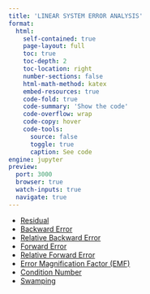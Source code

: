 ```yaml
---
title: 'LINEAR SYSTEM ERROR ANALYSIS'
format:
  html:
    self-contained: true
    page-layout: full
    toc: true
    toc-depth: 2
    toc-location: right
    number-sections: false
    html-math-method: katex
    embed-resources: true
    code-fold: true
    code-summary: 'Show the code'
    code-overflow: wrap
    code-copy: hover
    code-tools:
      source: false
      toggle: true
      caption: See code
engine: jupyter
preview:
  port: 3000
  browser: true
  watch-inputs: true
  navigate: true
---
```


- [Residual](./residual-linear-systems.html)
- [Backward Error](./backward-error.html)
- [Relative Backward Error](./relative-backward-error.html)
- [Forward Error](./forward-error.html)
- [Relative Forward Error](./relative-forward-error.html)
- [Error Magnification Factor (EMF)](./error-magnification-factor.html)
- [Condition Number](./condition-number-matrix.html)
- [Swamping](./swamping.html)
